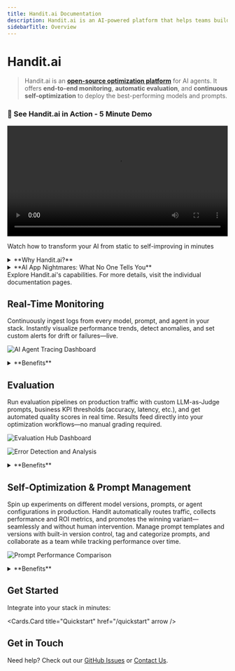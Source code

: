 ```yaml
---
title: Handit.ai Documentation
description: Handit.ai is an AI-powered platform that helps teams build and deploy intelligent applications at scale.
sidebarTitle: Overview
---
```



# Handit.ai

> Handit.ai is an **[open-source optimization platform](https://github.com/Handit-AI/handit.ai)** for AI agents. It offers **end-to-end monitoring**, **automatic evaluation**, and **continuous self-optimization** to deploy the best-performing models and prompts.


<div style={{ 
  background: 'linear-gradient(135deg, #1e293b 0%, #334155 100%)', 
  border: '1px solid #475569',
  borderRadius: '12px', 
  padding: '24px', 
  margin: '24px 0',
  textAlign: 'center'
}}>
  <h3 style={{ margin: '0 0 16px 0', color: '#f8fafc' }}>
    🚀 See Handit.ai in Action - 5 Minute Demo
  </h3>
  <video 
    width="100%" 
    controls
    style={{ 
      borderRadius: '8px', 
      border: '1px solid #64748b',
      maxWidth: '800px',
      margin: '0 auto'
    }}
  >
    <source src="https://storage.googleapis.com/icons-handit/demo%20(1).mp4" type="video/mp4" />
    Your browser does not support the video tag.
  </video>
  <p style={{ 
    margin: '16px 0 0 0', 
    fontSize: '14px', 
    color: '#cbd5e1',
    fontStyle: 'italic'
  }}>
    Watch how to transform your AI from static to self-improving in minutes
  </p>
</div>

<details>
<summary>**Why Handit.ai?**</summary>

- **Easy to use**: Integrates into your stack in minutes.
- **Auto-optimization**: Deploys top-performing models and prompts instantly.
- **Live monitoring**: Tracks performance and failures in real time.
- **Auto-evaluation**: Grades outputs with LLM-as-Judge and custom KPIs on live data.
- **A/B testing**: Automatically surfaces the best variant by ROI.
- **Impact metrics**: Links AI tweaks to cost savings, conversions, and user satisfaction.
- **Proven**: ASPE.ai saw +62.3% accuracy and +97.8% success rate in 48 hours.

**Get started today and unleash your AI's full potential.**

</details>

<details>
<summary>**AI App Nightmares: What No One Tells You**</summary>

Imagine it's 3 AM and you're staring at your console—again. You just fixed that one prompt for the tenth time, only to discover your AI replied to "Uncle Bob" instead of your manager. 😱

At first, you laugh it off. It's "just a glitch." Then it happens again: sometimes it ghosts you completely, sometimes it hijacks the CC line, and once it even quoted a message from two weeks ago like a deranged time traveler. You tweak the prompt, pray to the data gods, and whisper "please and thank you" like a mantra… but two weeks later, the ghost is back.

This isn't a haunted house—it's your AI pipeline. And yes, LLMs can gaslight you. They'll whisper "I didn't do it," even as they rewrite your email thread into gibberish. You patch one leak and another springs open. You think, "There has to be a better way."

[Handit.ai](https://github.com/Handit-AI/handit.ai) is the open-source Ghostbuster for your AI nightmares. With live monitoring, automated A/B hunting, and AI-as-Judge evaluations on real traffic, it spots phantom failures and banishes them before they strike again. No more 3 AM panics or unsent apologies.

**Ready to stop chasing ghosts and start shipping rock-solid AI? Dive into Handit.ai**

</details>

<Callout type="info">
  Explore Handit.ai's capabilities. For more details, visit the individual
  documentation pages.
</Callout>

## Real-Time Monitoring

Continuously ingest logs from every model, prompt, and agent in your stack. Instantly visualize performance trends, detect anomalies, and set custom alerts for drift or failures—live.

![AI Agent Tracing Dashboard](/assets/overview/tracing.png)

<details>
<summary>**Benefits**</summary>

- Ingest logs from models, prompts, and agents in seconds
- Visualize performance trends with interactive dashboards
- Detect anomalies and drift automatically
- Set custom real-time alerts for failures and threshold breaches

</details>

## Evaluation

Run evaluation pipelines on production traffic with custom LLM-as-Judge prompts, business KPI thresholds (accuracy, latency, etc.), and get automated quality scores in real time. Results feed directly into your optimization workflows—no manual grading required.

![Evaluation Hub Dashboard](/assets/overview/evaluation-hub.png)

![Error Detection and Analysis](/assets/overview/evaluation-error-detection.png)

<details>
<summary>**Benefits**</summary>

- Execute LLM-as-Judge prompts on live traffic
- Enforce business KPI thresholds (accuracy, latency, etc.)
- Receive automated quality scores in real time
- Feed results directly into optimization workflows automatically

</details>

## Self-Optimization & Prompt Management

Spin up experiments on different model versions, prompts, or agent configurations in production. Handit automatically routes traffic, collects performance and ROI metrics, and promotes the winning variant—seamlessly and without human intervention. Manage prompt templates and versions with built-in version control, tag and categorize prompts, and collaborate as a team while tracking performance over time.

![Prompt Performance Comparison](/assets/overview/prompt-comparison.png)

<details>
<summary>**Benefits**</summary>

- Launch experiments across model versions, prompts, or agent configs
- Automatically route traffic and gather performance data
- Compare ROI metrics to identify top performers
- Promote winning variants without manual effort
- Centralize prompt templates and version histories
- Tag, categorize, and collaborate on prompts
- Track prompt performance trends over time
- Roll back or fork proven prompts instantly for quick iteration

</details>

## Get Started

Integrate into your stack in minutes:

<Cards.Card title="Quickstart" href="/quickstart" arrow />

## Get in Touch

Need help? Check out our [GitHub Issues](https://github.com/Handit-AI/handit.ai-docs/issues) or [Contact Us](/contact). 